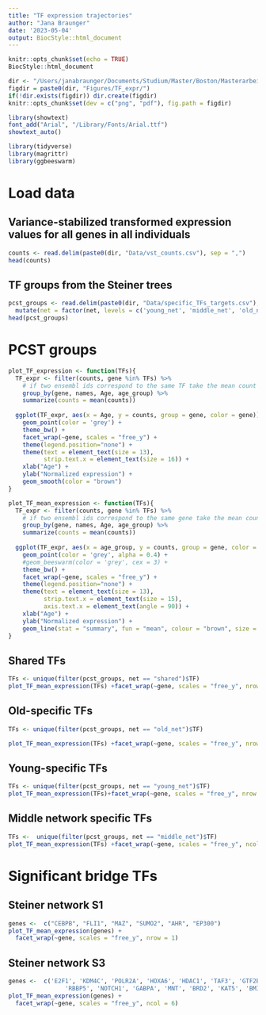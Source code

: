 ```yaml
---
title: "TF expression trajectories"
author: "Jana Braunger"
date: '2023-05-04'
output: BiocStyle::html_document
---
```



```r
knitr::opts_chunk$set(echo = TRUE)
BiocStyle::html_document 

dir <- "/Users/janabraunger/Documents/Studium/Master/Boston/Masterarbeit/"
figdir = paste0(dir, "Figures/TF_expr/")
if(!dir.exists(figdir)) dir.create(figdir)
knitr::opts_chunk$set(dev = c("png", "pdf"), fig.path = figdir)

library(showtext)
font_add("Arial", "/Library/Fonts/Arial.ttf")
showtext_auto()
```

```r
library(tidyverse)
library(magrittr)
library(ggbeeswarm)
```

# Load data
## Variance-stabilized transformed expression values for all genes in all individuals
```r
counts <- read.delim(paste0(dir, "Data/vst_counts.csv"), sep = ",")
head(counts)
```

## TF groups from the Steiner trees
```r
pcst_groups <- read.delim(paste0(dir, "Data/specific_TFs_targets.csv"), sep = ",")  %>%
  mutate(net = factor(net, levels = c('young_net', 'middle_net', 'old_net', 'shared')))
head(pcst_groups)
```


# PCST groups
```r
plot_TF_expression <- function(TFs){
  TF_expr <- filter(counts, gene %in% TFs) %>%
    # if two ensembl ids correspond to the same TF take the mean count
    group_by(gene, names, Age, age_group) %>%
    summarize(counts = mean(counts)) 
  
  ggplot(TF_expr, aes(x = Age, y = counts, group = gene, color = gene)) +
    geom_point(color = 'grey') +
    theme_bw() + 
    facet_wrap(~gene, scales = "free_y") +
    theme(legend.position="none") + 
    theme(text = element_text(size = 13),
          strip.text.x = element_text(size = 16)) +
    xlab("Age") + 
    ylab("Normalized expression") +
    geom_smooth(color = "brown")
}

plot_TF_mean_expression <- function(TFs){
  TF_expr <- filter(counts, gene %in% TFs) %>%
    # if two ensembl ids correspond to the same gene take the mean count
    group_by(gene, names, Age, age_group) %>%
    summarize(counts = mean(counts)) 
  
  ggplot(TF_expr, aes(x = age_group, y = counts, group = gene, color = gene)) +
    geom_point(color = 'grey', alpha = 0.4) +
    #geom_beeswarm(color = 'grey', cex = 3) +
    theme_bw() + 
    facet_wrap(~gene, scales = "free_y") +
    theme(legend.position="none") + 
    theme(text = element_text(size = 13),
          strip.text.x = element_text(size = 15),
          axis.text.x = element_text(angle = 90)) +
    xlab("Age") + 
    ylab("Normalized expression") +
    geom_line(stat = "summary", fun = "mean", colour = "brown", size = 1, aes(group = 1))
}
```


## Shared TFs
```r
TFs <- unique(filter(pcst_groups, net == "shared")$TF)
plot_TF_mean_expression(TFs) +facet_wrap(~gene, scales = "free_y", nrow = 3)
```

## Old-specific TFs
```r
TFs <- unique(filter(pcst_groups, net == "old_net")$TF)

plot_TF_mean_expression(TFs) +facet_wrap(~gene, scales = "free_y", nrow = 3)
```

## Young-specific TFs
```r
TFs <- unique(filter(pcst_groups, net == "young_net")$TF)
plot_TF_mean_expression(TFs)+facet_wrap(~gene, scales = "free_y", nrow = 3)
```


## Middle network specific TFs
```r
TFs <-  unique(filter(pcst_groups, net == "middle_net")$TF)
plot_TF_mean_expression(TFs) +facet_wrap(~gene, scales = "free_y", ncol = 7)
```


# Significant bridge TFs
## Steiner network S1
```r
genes <-  c("CEBPB", "FLI1", "MAZ", "SUMO2", "AHR", "EP300")
plot_TF_mean_expression(genes) + 
  facet_wrap(~gene, scales = "free_y", nrow = 1)
```

## Steiner network S3
```r
genes <-  c('E2F1', 'KDM4C', 'POLR2A', 'HOXA6', 'HDAC1', 'TAF3', 'GTF2B',
                'RBBP5', 'NOTCH1', 'GABPA', 'MNT', 'BRD2', 'KAT5', 'BMI1', 'ZNF384')
plot_TF_mean_expression(genes) + 
  facet_wrap(~gene, scales = "free_y", ncol = 6)
```
